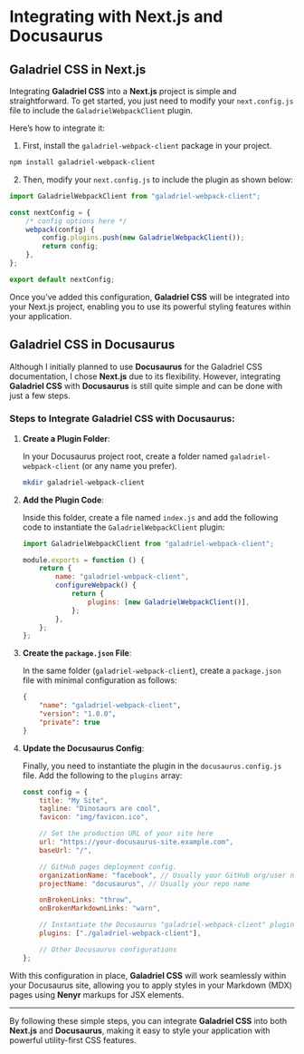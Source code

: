 # Integrating with Next.js and Docusaurus

## Galadriel CSS in Next.js

Integrating **Galadriel CSS** into a **Next.js** project is simple and straightforward. To get started, you just need to modify your `next.config.js` file to include the `GaladrielWebpackClient` plugin.

Here’s how to integrate it:

1. First, install the `galadriel-webpack-client` package in your project.

```bash
npm install galadriel-webpack-client
```

2. Then, modify your `next.config.js` to include the plugin as shown below:

```javascript
import GaladrielWebpackClient from "galadriel-webpack-client";

const nextConfig = {
    /* config options here */
    webpack(config) {
        config.plugins.push(new GaladrielWebpackClient());
        return config;
    },
};

export default nextConfig;
```

Once you’ve added this configuration, **Galadriel CSS** will be integrated into your Next.js project, enabling you to use its powerful styling features within your application.

## Galadriel CSS in Docusaurus

Although I initially planned to use **Docusaurus** for the Galadriel CSS documentation, I chose **Next.js** due to its flexibility. However, integrating **Galadriel CSS** with **Docusaurus** is still quite simple and can be done with just a few steps.

### Steps to Integrate Galadriel CSS with Docusaurus:

1. **Create a Plugin Folder**:

    In your Docusaurus project root, create a folder named `galadriel-webpack-client` (or any name you prefer).

    ```bash
    mkdir galadriel-webpack-client
    ```

2. **Add the Plugin Code**:

    Inside this folder, create a file named `index.js` and add the following code to instantiate the `GaladrielWebpackClient` plugin:

    ```javascript
    import GaladrielWebpackClient from "galadriel-webpack-client";

    module.exports = function () {
        return {
            name: "galadriel-webpack-client",
            configureWebpack() {
                return {
                    plugins: [new GaladrielWebpackClient()],
                };
            },
        };
    };
    ```

3. **Create the `package.json` File**:

    In the same folder (`galadriel-webpack-client`), create a `package.json` file with minimal configuration as follows:

    ```json
    {
        "name": "galadriel-webpack-client",
        "version": "1.0.0",
        "private": true
    }
    ```

4. **Update the Docusaurus Config**:

    Finally, you need to instantiate the plugin in the `docusaurus.config.js` file. Add the following to the `plugins` array:

    ```javascript
    const config = {
        title: "My Site",
        tagline: "Dinosaurs are cool",
        favicon: "img/favicon.ico",

        // Set the production URL of your site here
        url: "https://your-docusaurus-site.example.com",
        baseUrl: "/",

        // GitHub pages deployment config.
        organizationName: "facebook", // Usually your GitHub org/user name
        projectName: "docusaurus", // Usually your repo name

        onBrokenLinks: "throw",
        onBrokenMarkdownLinks: "warn",

        // Instantiate the Docusaurus "galadriel-webpack-client" plugin
        plugins: ["./galadriel-webpack-client"],

        // Other Docusaurus configurations
    };
    ```

With this configuration in place, **Galadriel CSS** will work seamlessly within your Docusaurus site, allowing you to apply styles in your Markdown (MDX) pages using **Nenyr** markups for JSX elements.

---

By following these simple steps, you can integrate **Galadriel CSS** into both **Next.js** and **Docusaurus**, making it easy to style your application with powerful utility-first CSS features.
